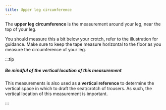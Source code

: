```yaml
---
title: Upper leg circumference
---
```


The **upper leg circumference** is the measurement around your leg, near the top of your leg.

You should measure this a bit below your crotch, refer to the illustration for guidance.
Make sure to keep the tape measure horizontal to the floor as you measure the circumference of your leg.

:::tip


##### Be mindful of the vertical location of this measurement

This measurements is also used as **a vertical reference** to determine the vertical space in which to draft the seat/crotch of trousers. As such, the vertical location of this measurement is important.

:::
<MeasieImage />
